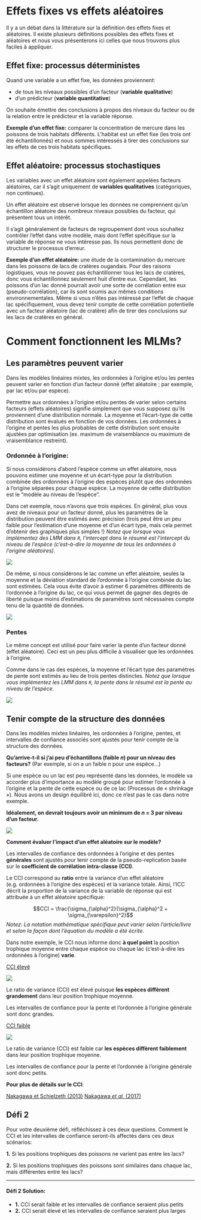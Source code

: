 # Effets fixes vs effets aléatoires

Il y a un débat dans la littérature sur la définition des effets fixes et aléatoires. Il existe plusieurs définitions possibles des effets fixes et aléatoires et nous vous présenterons ici celles que nous trouvons plus faciles à appliquer.

## Effet fixe: processus déterministes 

Quand une variable a un effet fixe, les données proviennent: 

- de tous les niveaux possibles d'un facteur (**variable qualitative**) 
- d'un prédicteur (**variable quantitative**)

On souhaite émettre des conclusions à propos des niveaux du facteur ou de la relation entre le prédicteur et la variable réponse.

**Exemple d'un effet fixe:** comparer la concentration de mercure dans les poissons de trois habitats différents. L'habitat est un effet fixe (les trois ont été échantillonnés) et nous sommes intéressés à tirer des conclusions sur les effets de ces trois habitats spécifiques.

## Effet aléatoire: processus stochastiques

Les variables avec un effet aléatoire sont également appelées facteurs aléatoires, car il s'agit uniquement de **variables qualitatives** (catégoriques, non continues). 

Un effet aléatoire est observé lorsque les données ne comprennent qu'un échantillon aléatoire des nombreux niveaux possibles du facteur, qui présentent tous un intérêt. 

Il s'agit généralement de facteurs de regroupement dont vous souhaitez contrôler l'effet dans votre modèle, mais dont l'effet spécifique sur la variable de réponse ne vous intéresse pas. Ils nous permettent donc de structurer le processus d'erreur.

**Exemple d'un effet aléatoire:** une étude de la contamination du mercure dans les poissons de lacs de cratères ougandais. Pour des raisons logistiques, vous ne pouvez pas échantillonner tous les lacs de cratères, donc vous échantillonnez seulement huit d'entre eux. Cependant, les poissons d'un lac donné pourrait avoir une sorte de corrélation entre eux (pseudo-corrélation), car ils sont soumis aux mêmes conditions environnementales. Même si vous n'êtes pas intéressé par l'effet de chaque lac spécifiquement, vous devez tenir compte de cette corrélation potentielle avec un facteur aléatoire (lac de cratère) afin de tirer des conclusions sur les lacs de cratères en général.

# Comment fonctionnent les MLMs?

## Les paramètres peuvent varier

Dans les modèles linéaires mixtes, les ordonnées à l'origine et/ou les pentes peuvent varier en fonction d'un facteur donné (effet aléatoire ; par exemple, par lac et/ou par espèce).

Permettre aux ordonnées à l'origine et/ou pentes de varier selon certains facteurs (effets aléatoires) signifie simplement que vous supposez qu'ils proviennent d'une distribution normale. La moyenne et l'écart-type de cette distribution sont évalués en fonction de vos données. Les ordonnées à l'origine et pentes les plus probables de cette distribution sont ensuite ajustées par optimisation (ex. maximum de vraisemblance ou maximum de vraisemblance restreint).

### Ordonnée à l'origine: {-}

Si nous considérons d'abord l'espèce comme un effet aléatoire, nous pouvons estimer une moyenne et un écart-type pour la distribution combinée des ordonnées à l'origine des espèces plutôt que des ordonnées à l'origine séparées pour chaque espèce. La moyenne de cette distribution est le "modèle au niveau de l'espèce". 

Dans cet exemple, nous n'avons que trois espèces. En général, plus vous avez de niveaux pour un facteur donné, plus les paramètres de la distribution peuvent être estimés avec précision (trois peut être un peu faible pour l'estimation d'une moyenne et d'un écart type, mais cela permet d'obtenir des graphiques plus simples !) *Notez que lorsque vous implémentez des LMM dans `R`, l'intercept dans le résumé est l'intercept du niveau de l'espèce (c'est-à-dire la moyenne de tous les ordonnées à l'origine aléatoires).*

![](images/fig_7_w5.png)

De même, si nous considérons le lac comme un effet aléatoire, seules la moyenne et la déviation standard de l'ordonnée à l'origine combinée du lac sont estimées. Cela vous évite d'avoir à estimer 6 paramètres différents de l'ordonnée à l'origine du lac, ce qui vous permet de gagner des degrés de liberté puisque moins d'estimations de paramètres sont nécessaires compte tenu de la quantité de données.

![](images/fig_8_w5.png)

### Pentes {-}

Le même concept est utilisé pour faire varier la pente d'un facteur donné (effet aléatoire). Ceci est un peu plus difficile à visualiser que les ordonnées à l'origine. 

Comme dans le cas des espèces, la moyenne et l'écart type des paramètres de pente sont estimés au lieu de trois pentes distinctes. *Notez que lorsque vous implémentez les LMM dans `R`, la pente dans le résumé est la pente au niveau de l'espèce.*

![](images/fig_9_w5.png)

## Tenir compte de la structure des données

Dans les modèles mixtes linéaires, les ordonnées à l'origine, pentes, et intervalles de confiance associés sont ajustés pour tenir compte de la structure des données.

**Qu'arrive-t-il si j'ai peu d'échantillons (faible $n$) pour un niveau des facteurs?** (Par exemple, si on a un faible $n$ pour une espèce...)

Si une espèce ou un lac est peu représenté dans les données, le modèle va accorder plus d'importance au modèle groupé pour estimer l'ordonnée à l'origine et la pente de cette espèce ou de ce lac (Processus de « shrinkage »). Nous avons un design équilibré ici, donc ce n'est pas le cas dans notre exemple.

**Idéalement, on devrait toujours avoir un minimum de $n$ = 3 par niveau d'un facteur.**

![](images/fig_12_w5.png)

**Comment évaluer l'impact d'un effet aléatoire sur le modèle?**

Les intervalles de confiance des ordonnées à l'origine et des pentes **générales** sont ajustés pour tenir compte de la pseudo-replication basée sur le **coefficient de corrélation intra-classe (CCI)**.

Le CCI correspond au **ratio** entre la variance d'un effet aléatoire (e.g. ordonnées à l'origine des espèces) et la variance totale. Ainsi, l'ICC décrit la proportion de la variance de la variable de réponse qui est attribuée à un effet aléatoire spécifique:

$$CCI = \frac{\sigma_{\alpha}^2}{\sigma_{\alpha}^2 + \sigma_{\varepsilon}^2}$$
*Notez: La notation mathématique spécifique peut varier selon l'article/livre et selon la façon dont l'équation du modèle a été écrite.*

Dans notre exemple, le CCI nous informe donc **à quel point** la position trophique moyenne entre chaque espèce ou chaque lac (c'est-à-dire les ordonnées à l'origine) **varie**.


<div class = 'two-col'>

<ins> CCI élevé </ins>

![](images/ICCplot2_qcbs.png)

Le ratio de variance (CCI) est élevé puisque **les espèces diffèrent grandement** dans leur position trophique moyenne.

Les intervalles de confiance pour la pente et l'ordonnée à l'origine générale sont donc grandes.

<ins> CCI faible </ins>

![](images/ICCplot_qcbs.png)

Le ratio de variance (CCI) est faible car **les espèces diffèrent faiblement** dans leur position trophique moyenne.

Les intervalles de confiance pour la pente et l'ordonnée à l'origine générale sont donc petits.


**Pour plus de détails sur le CCI**:

[Nakagawa et Schielzeth (2013)](https://doi.org/10.1111/j.1469-185X.2010.00141.x)
[Nakagawa *et al.* (2017)](https://doi.org/10.1098/rsif.2017.0213)

</div>

## Défi 2

Pour votre deuxième défi, réfléchissez à ces deux questions. Comment le CCI et les intervalles de confiance seront-ils affectés dans ces deux scénarios:

**1.** Si les positions trophiques des poissons ne varient pas entre les lacs?

**2.** Si les positions trophiques des poissons sont similaires dans chaque lac, mais différentes entre les lacs?

---

#### **Défi 2 Solution:** {-}

- **1.** CCI serait faible et les intervalles de confiance seraient plus petits
- **2.** CCI serait élevé et les intervalles de confiance seraient plus larges

